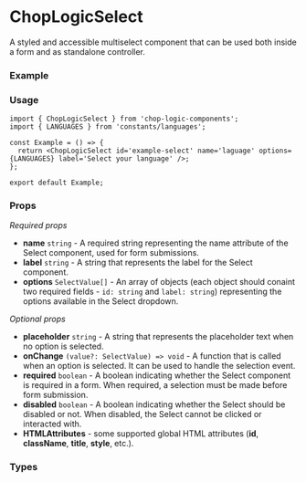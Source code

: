 
<Meta of={Select} title='Select' />

# ChopLogicSelect

A styled and accessible multiselect component that can be used both inside a form and as standalone controller.

### Example

<Canvas of={Select.Default} />

### Usage

```tsx
import { ChopLogicSelect } from 'chop-logic-components';
import { LANGUAGES } from 'constants/languages';

const Example = () => {
  return <ChopLogicSelect id='example-select' name='laguage' options={LANGUAGES} label='Select your language' />;
};

export default Example;
```

### Props

_Required props_

- **name** `string` - A required string representing the name attribute of the Select component, used for form submissions.
- **label** `string` - A string that represents the label for the Select component.
- **options** `SelectValue[]` - An array of objects (each object should conaint two required fields - `id: string` and `label: string`) representing the options available in the Select dropdown.

_Optional props_

- **placeholder** `string` - A string that represents the placeholder text when no option is selected.
- **onChange** `(value?: SelectValue) => void` - A function that is called when an option is selected. It can be used to handle the selection event.
- **required** `boolean` - A boolean indicating whether the Select component is required in a form. When required, a selection must be made before form submission.
- **disabled** `boolean` - A boolean indicating whether the Select should be disabled or not. When disabled, the Select cannot be clicked or interacted with.
- **HTMLAttributes** - some supported global HTML attributes (**id**, **className**, **title**, **style**, etc.).

### Types

```ts
type ChopLogicSelectProps = React.SelectHTMLAttributes<HTMLSelectElement> & {
  name: string;
  label: string;
  options: SelectValue[];
  onChange?: (value?: SelectValue) => void;
  placeholder?: string;
};
```

```ts
type SelectValue = {
  id: string;
  label: string;
} & { [key in string]: unknown };
```
